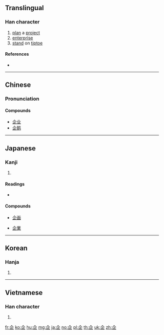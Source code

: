 {{character info/new}}
==Translingual==

===Han character===
{{Han char|rn=9|rad=人|as=04|sn=6|four=80101|canj=OYLM|ids=⿱𠆢止}}

# [[plan]] a [[project]]
# [[enterprise]]
# [[stand]] on [[tiptoe]]

====References====
* {{Han ref|kx=0095.040|dkj=00422|dj=0201.060|hdz=10116.060|uh=4F01|ud=20225|bh=A5F8|bd=42488}}

----

==Chinese==
{{zh-forms}}

===Pronunciation===
{{zh-pron
|m=qì
|c=kei2,kei5
|mc=y
|oc=y
|ma=
|cat=v
}}

====Compounds====
* [[企业]]
* [[企鹅]]

----

==Japanese==

===Kanji===
{{ja-kanji|grade=c|rs=人04}}

# {{defn|lang=ja|sort=人04}}

====Readings====
* {{ja-readings|on=[[き]] (ki)|kun=[[くわだてる]] (kuwadateru), [[くわだて]] (kuwadate)}}

====Compounds====
{{top4}}
* [[企画]]
{{mid4}}
* [[企業]]
{{mid4}}
{{mid4}}
{{bottom}}

----

==Korean==

===Hanja===
{{ko-hanja|hangeul=기|rv=gi|mr=ki}}

# {{defn|lang=ko|sort=人04}}

----

==Vietnamese==

===Han character===
{{vi-hantu|xí|rs=人04}}

# {{defn|lang=vi|sort=人04}}

[[fr:企]]
[[ko:企]]
[[hu:企]]
[[mg:企]]
[[ja:企]]
[[no:企]]
[[pl:企]]
[[th:企]]
[[uk:企]]
[[zh:企]]